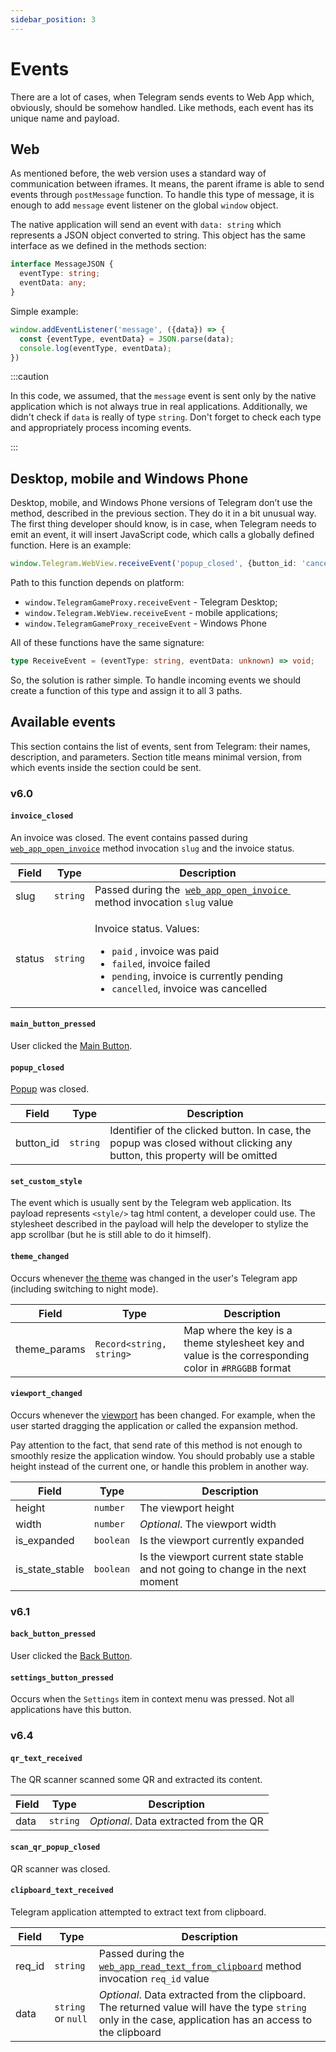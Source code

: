 ```yaml
---
sidebar_position: 3
---
```


# Events

There are a lot of cases, when Telegram sends events to Web App which,
obviously, should be somehow handled. Like methods, each event has its unique
name and payload.

## Web

As mentioned before, the web version uses a standard way of communication
between iframes. It means, the parent iframe is able to send events
through `postMessage` function. To handle this type of message, it is enough to
add `message` event listener on the global `window` object.

The native application will send an event with `data: string` which represents a
JSON object converted to string. This object has the same interface as we
defined in the methods section:

```typescript
interface MessageJSON {
  eventType: string;
  eventData: any;
}
```

Simple example:

```typescript
window.addEventListener('message', ({data}) => {
  const {eventType, eventData} = JSON.parse(data);
  console.log(eventType, eventData);
})
```

:::caution

In this code, we assumed, that the `message` event is sent only by the native
application which is not always true in real applications. Additionally, we
didn't check if `data` is really of type `string`. Don't forget to check each
type and appropriately process incoming events.

:::

## Desktop, mobile and Windows Phone

Desktop, mobile, and Windows Phone versions of Telegram don’t use the method,
described in the previous section. They do it in a bit unusual way. The first
thing developer should know, is in case, when Telegram needs to emit an event,
it will insert JavaScript code, which calls a globally defined function. Here is
an example:

```typescript
window.Telegram.WebView.receiveEvent('popup_closed', {button_id: 'cancel'});
```

Path to this function depends on platform:

- `window.TelegramGameProxy.receiveEvent` - Telegram Desktop;
- `window.Telegram.WebView.receiveEvent` - mobile applications;
- `window.TelegramGameProxy_receiveEvent` - Windows Phone

All of these functions have the same signature:

```typescript
type ReceiveEvent = (eventType: string, eventData: unknown) => void;
```

So, the solution is rather simple. To handle incoming events we should create a
function of this type and assign it to all 3 paths.

## Available events

This section contains the list of events, sent from Telegram: their names,
description, and parameters. Section title means minimal version, from which
events inside the section could be sent.

### v6.0

#### `invoice_closed`

An invoice was closed. The event contains passed
during [`web_app_open_invoice`](methods#web_app_open_invoice) method
invocation `slug` and the invoice status.

<table>
  <thead>
  <tr>
    <th>Field</th>
    <th>Type</th>
    <th>Description</th>
  </tr>
  </thead>
  <tbody>
  <tr>
    <td>slug</td>
    <td>
      <code>string</code>
    </td>
    <td>
      Passed during the&nbsp;
      <a href={'methods#web_app_open_invoice'}>
        <code>web_app_open_invoice</code>
      </a>&nbsp;
      method invocation <code>slug</code> value
    </td>
  </tr>
  <tr>
    <td>status</td>
    <td>
      <code>string</code>
    </td>
    <td>
      <p>Invoice status. Values:</p>
      <ul>
        <li>
          <code>paid</code>
          , invoice was paid
        </li>
        <li>
          <code>failed</code>, invoice failed
        </li>
        <li>
          <code>pending</code>, invoice is currently pending
        </li>
        <li>
          <code>cancelled</code>, invoice was cancelled
        </li>
      </ul>
    </td>
  </tr>
  </tbody>
</table>

#### `main_button_pressed`

User clicked the [Main Button](../features/main-button).

#### `popup_closed`

[Popup](../features/popup) was closed.

| Field     | Type     | Description                                                                                                                |
|-----------|----------|----------------------------------------------------------------------------------------------------------------------------|
| button_id | `string` | Identifier of the clicked button. In case, the popup was closed without clicking any button, this property will be omitted |

#### `set_custom_style`

The event which is usually sent by the Telegram web application. Its payload
represents `<style/>` tag html content, a developer could use. The stylesheet
described in the payload will help the developer to stylize the app scrollbar
(but he is still able to do it himself).

#### `theme_changed`

Occurs whenever [the theme](../features/theme) was changed in the user's
Telegram app (including switching to night mode).

| Field        | Type                     | Description                                                                                          |
|--------------|--------------------------|------------------------------------------------------------------------------------------------------|
| theme_params | `Record<string, string>` | Map where the key is a theme stylesheet key and value is the corresponding color in `#RRGGBB` format |

#### `viewport_changed`

Occurs whenever the [viewport](../features/viewport) has been changed. For
example, when the user started dragging the application or called the expansion
method.

Pay attention to the fact, that send rate of this method is not enough to
smoothly resize the application window. You should probably use a stable height
instead of the current one, or handle this problem in another way.

| Field           | Type      | Description                                                                     |
|-----------------|-----------|---------------------------------------------------------------------------------|
| height          | `number`  | The viewport height                                                             |
| width           | `number`  | _Optional_. The viewport width                                                  |
| is_expanded     | `boolean` | Is the viewport currently expanded                                              |
| is_state_stable | `boolean` | Is the viewport current state stable and not going to change in the next moment |

### v6.1

#### `back_button_pressed`

User clicked the [Back Button](../features/back-button).

#### `settings_button_pressed`

Occurs when the `Settings` item in context menu was pressed. Not all
applications have this button.

### v6.4

#### `qr_text_received`

The QR scanner scanned some QR and extracted its content.

| Field | Type     | Description                            |
|-------|----------|----------------------------------------|
| data  | `string` | _Optional_. Data extracted from the QR |

#### `scan_qr_popup_closed`

QR scanner was closed.

#### `clipboard_text_received`

Telegram application attempted to extract text from clipboard.

| Field  | Type               | Description                                                                                                                                                |
|--------|--------------------|------------------------------------------------------------------------------------------------------------------------------------------------------------|
| req_id | `string`           | Passed during the [`web_app_read_text_from_clipboard`](methods#web_app_read_text_from_clipboard) method invocation `req_id` value                          |
| data   | `string` or `null` | _Optional_. Data extracted from the clipboard. The returned value will have the type `string` only in the case, application has an access to the clipboard |
